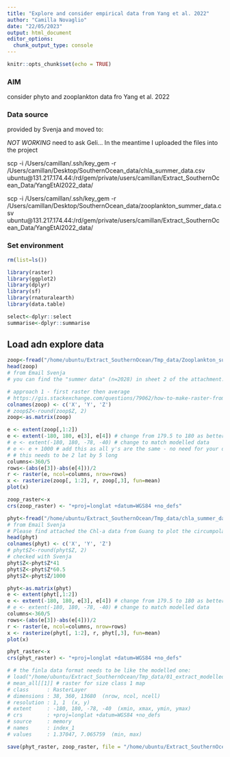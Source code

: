 ```yaml
---
title: "Explore and consider empirical data from Yang et al. 2022"
author: "Camilla Novaglio"
date: "22/05/2023"
output: html_document
editor_options: 
  chunk_output_type: console
---
```


```r
knitr::opts_chunk$set(echo = TRUE)
```

### AIM

consider phyto and zooplankton data fro Yang et al. 2022

### Data source 

provided by Svenja and moved to: 

*NOT WORKING* need to ask Geli... 
In the meantime I uploaded the files into the project 

scp -i /Users/camillan/.ssh/key_gem -r /Users/camillan/Desktop/SouthernOcean_data/chla_summer_data.csv ubuntu@131.217.174.44:/rd/gem/private/users/camillan/Extract_SouthernOcean_Data/YangEtAl2022_data/

scp -i /Users/camillan/.ssh/key_gem -r /Users/camillan/Desktop/SouthernOcean_data/zooplankton_summer_data.csv ubuntu@131.217.174.44:/rd/gem/private/users/camillan/Extract_SouthernOcean_Data/YangEtAl2022_data/

### Set environment 

```r

rm(list=ls())

library(raster) 
library(ggplot2) 
library(dplyr)
library(sf)
library(rnaturalearth)
library(data.table)

select<-dplyr::select
summarise<-dplyr::summarise

```

## Load adn explore data  

```r

zoop<-fread("/home/ubuntu/Extract_SouthernOcean/Tmp_data/Zooplankton_summer_data.csv", data.table = FALSE)
head(zoop)
# from Email Svenja 
# you can find the "summer data" (n=2028) in sheet 2 of the attachment. The mean biomass in each cell (2° latitude × 5° logitiude) is just the simple arithmetic mean of all biomass in that cell. For example, if 40 records were found in a specific cell (160°E-165°E, 60°S-62°S), the value shown in our Fig. 2b is the mean of these 40 value. You can use "fishnet" tool in Arcgis (Arctoolbox/Data Management Tools/Sampling/Create Fishnet) to finish the average procedure. I wish this helps and feel free to contact me if you have any questions about the data or the use of Arcgis.

# approach 1 - first raster then average 
# https://gis.stackexchange.com/questions/79062/how-to-make-raster-from-irregular-point-data-without-interpolation
colnames(zoop) <- c('X', 'Y', 'Z')
# zoop$Z<-round(zoop$Z, 2)
zoop<-as.matrix(zoop)

e <- extent(zoop[,1:2])
e <- extent(-180, 180, e[3], e[4]) # change from 179.5 to 180 as better for mapping  
# e <- extent(-180, 180, -78, -40) # change to match modelled data
# e <- e + 1000 # add this as all y's are the same - no need for your data
# # this needs to be 2 lat by 5 long 
columns<-360/5 
rows<-(abs(e[3])-abs(e[4]))/2 
r <- raster(e, ncol=columns, nrow=rows) 
x <- rasterize(zoop[, 1:2], r, zoop[,3], fun=mean)
plot(x)

zoop_raster<-x
crs(zoop_raster) <- "+proj=longlat +datum=WGS84 +no_defs" 

phyt<-fread("/home/ubuntu/Extract_SouthernOcean/Tmp_data/chla_summer_data_Dec_Mar.csv", data.table = FALSE)
# from Email Svenja 
# Please find attached the Chl-a data from Guang to plot the circumpolar phytoplankton data. If I understood correctly, the data are in Chl mg m-3. To convert to depth-integrated g Chl m-2, you need to multiply the values by 41. Then, they assumed a C:Chl-a ratio of 60.5.
head(phyt)
colnames(phyt) <- c('X', 'Y', 'Z')
# phyt$Z<-round(phyt$Z, 2)
# checked with Svenja
phyt$Z<-phyt$Z*41
phyt$Z<-phyt$Z*60.5
phyt$Z<-phyt$Z/1000

phyt<-as.matrix(phyt)
e <- extent(phyt[,1:2])
e <- extent(-180, 180, e[3], e[4]) # change from 179.5 to 180 as better for mapping  
# e <- extent(-180, 180, -78, -40) # change to match modelled data
columns<-360/5 
rows<-(abs(e[3])-abs(e[4]))/2 
r <- raster(e, ncol=columns, nrow=rows) 
x <- rasterize(phyt[, 1:2], r, phyt[,3], fun=mean)
plot(x)

phyt_raster<-x
crs(phyt_raster) <- "+proj=longlat +datum=WGS84 +no_defs" 

# # the finla data format needs to be like the modelled one: 
# load("/home/ubuntu/Extract_SouthernOcean/Tmp_data/01_extract_modelled_data_SO_means_narmF.RData")
# mean_all[[1]] # raster for size class 1 map
# class      : RasterLayer 
# dimensions : 38, 360, 13680  (nrow, ncol, ncell)
# resolution : 1, 1  (x, y)
# extent     : -180, 180, -78, -40  (xmin, xmax, ymin, ymax)
# crs        : +proj=longlat +datum=WGS84 +no_defs 
# source     : memory
# names      : index_1 
# values     : 1.37047, 7.065759  (min, max)

save(phyt_raster, zoop_raster, file = "/home/ubuntu/Extract_SouthernOcean/Tmp_data/03_work_with_empirical.RData")

```

